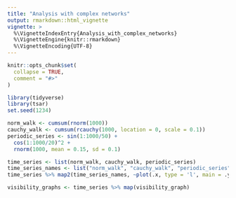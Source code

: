 ```yaml
---
title: "Analysis with complex networks"
output: rmarkdown::html_vignette
vignette: >
  %\VignetteIndexEntry{Analysis_with_complex_networks}
  %\VignetteEngine{knitr::rmarkdown}
  %\VignetteEncoding{UTF-8}
---
```


```r
knitr::opts_chunk$set(
  collapse = TRUE,
  comment = "#>"
)
```

```r
library(tidyverse)
library(tsar)
set.seed(1234)
```

```r
norm_walk <- cumsum(rnorm(1000))
cauchy_walk <- cumsum(rcauchy(1000, location = 0, scale = 0.1))
periodic_series <- sin(1:1000/50) +
  cos(1:1000/20)^2 +
  rnorm(1000, mean = 0.15, sd = 0.1)

time_series <- list(norm_walk, cauchy_walk, periodic_series)
time_series_names <- list("norm_walk", "cauchy_walk", "periodic_series")
time_series %>% map2(time_series_names, ~plot(.x, type = 'l', main = .y))
```

```r
visibility_graphs <- time_series %>% map(visibility_graph)
```

